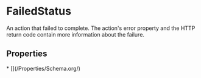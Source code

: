   
# FailedStatus

An action that failed to complete. The action's error property and the HTTP return code contain more information about the failure.

## Properties

<Grid>
* [](/Properties/Schema.org/)
</Grid>

